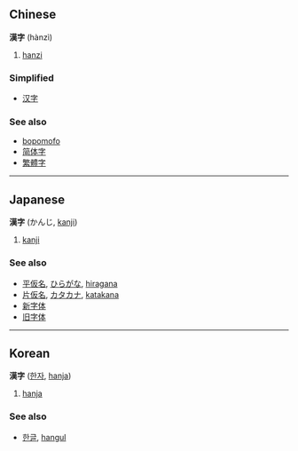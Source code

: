 ==Chinese==
'''漢字''' (hànzì)

# [[hanzi]]

===Simplified===
*[[汉字]]

===See also===
*[[bopomofo]]
*[[简体字]]
*[[繁體字]]

----

==Japanese==
'''漢字''' (かんじ, [[kanji]])

# [[kanji]]

===See also===
*[[平仮名]], [[ひらがな]], [[hiragana]]
*[[片仮名]], [[カタカナ]], [[katakana]]
*[[新字体]]
*[[旧字体]]

----

==Korean==
'''漢字''' ([[한자]], [[hanja]])

# [[hanja]]

===See also===
*[[한글]], [[hangul]]